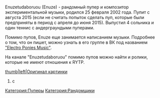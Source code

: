 {{Инфобокс_для_пуперов
|title2=Enuzetudaborurou
|другие_ники = MegaBlazeTV, Claes Van Dijk, NZWO!
|image3=ASTER0ID 8497.JPEG
|сферы_творчества = Пупер, композитор, рандомщик
|год_начала = 2014 (начал выкладывать видео)
2015 (как пупер и композитор)
|image4=PicsArt 10-07-02.48.06.jpg
|имя_фамилия=Богдан Березин
|дата_рождения=25.02.2002
|место_проживания=Россия
|ссылки=
*[https://www.youtube.com/channel/UC7rhhtdQeoy09a5LYWc0iTw Youtube]
*[https://vk.com/claes2002 Страница ВК]
}}
Enuzetudaboruou (Enuze) - рандомный пупер и композитор экспериментальной музыки, родился 25 февраля 2002 года. Пупит с августа 2015 (если не считать попыток сделать пуп, которые были предприняты в период с апреля до июня 2015). Выпустил 4 сольника и один теннис с андерграундыми пуперами.

Помимо пупов, Enuze еще занимается написанием музыки. Подробнее о том, что он пишет, можно узнать в его группе в ВК под названием [https://vk.com/club120439845 "Electro Ponies Music"].

На канале "Enuzetudaboruou" помимо пупов можно найти и ролики, которые не имеют отношения к RYTP.

[[Файл:15328_eightbit2.jpg|thumb|left|Оригинал картинки]]
# с
[[Категория:Пуперы]]
[[Категория:Рандомщики]]